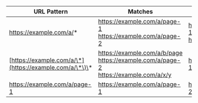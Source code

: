 | URL Pattern                                             | Matches                                                                                       | Does _not_ match                                            |
| ------------------------------------------------------- | --------------------------------------------------------------------------------------------- | ----------------------------------------------------------- |
| https://example.com/a/*     | https://example.com/a/page-1<br />https://example.com/a/page-2                                | https://example.com/b/page-1<br />https://example.com/a/x/y |
| [https://example.com/a/\*](https://example.com/a/\*\)\* | https://example.com/a/b/page<br />https://example.com/a/page-2<br />https://example.com/a/x/y | https://example.com/c/page-1                                |
| https://example.com/a/page-1                            | https://example.com/a/page-1                                                                  | https://example.com/a/page-2                                |
